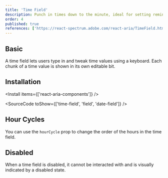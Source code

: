 ```yaml
---
title: 'Time Field'
description: Punch in times down to the minute, ideal for setting reminders or scheduling meetings, like setting your alarm clock for another busy day..
order: 4
published: true
references: ['https://react-spectrum.adobe.com/react-aria/TimeField.html#props']
---
```


## Basic

A time field lets users type in and tweak time values using a keyboard. Each chunk of a time value is shown in its own editable bit.

<How toUse='date-and-time/time-field-demo' />

## Installation

<Install items={['react-aria-components']} />

<SourceCode toShow={['time-field', 'field', 'date-field']} />

## Hour Cycles

You can use the `hourCycle` prop to change the order of the hours in the time field.

<How toUse='date-and-time/time-field-hc-demo' />

## Disabled

When a time field is disabled, it cannot be interacted with and is visually indicated by a disabled state.

<How toUse='date-and-time/time-field-disabled-demo' />
